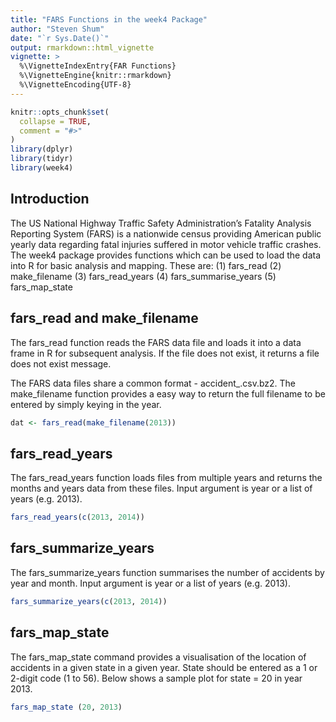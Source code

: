 ```yaml
---
title: "FARS Functions in the week4 Package"
author: "Steven Shum"
date: "`r Sys.Date()`"
output: rmarkdown::html_vignette
vignette: >
  %\VignetteIndexEntry{FAR Functions}
  %\VignetteEngine{knitr::rmarkdown}
  %\VignetteEncoding{UTF-8}
---
```


```r
knitr::opts_chunk$set(
  collapse = TRUE,
  comment = "#>"
)
library(dplyr)
library(tidyr)
library(week4)
```

## Introduction

The US National Highway Traffic Safety Administration's Fatality Analysis Reporting System (FARS) is a nationwide census providing American public yearly data regarding fatal injuries suffered in motor vehicle traffic crashes. The week4 package provides functions which can be used to load the data into R for basic analysis and mapping. These are:
(1) fars_read
(2) make_filename
(3) fars_read_years
(4) fars_summarise_years
(5) fars_map_state

## fars_read and make_filename

The fars_read function reads the FARS data file and loads it into a data frame in R for subsequent analysis. If the file does not exist, it returns a file does not exist message. 

The FARS data files share a common format - accident_<year>.csv.bz2. The make_filename function provides a easy way to return the full filename to be entered by simply keying in the year. 

```r
dat <- fars_read(make_filename(2013))
```

## fars_read_years

The fars_read_years function loads files from multiple years and returns the months and years data from these files. Input argument is year or a list of years (e.g. 2013).

```r
fars_read_years(c(2013, 2014))
```

## fars_summarize_years

The fars_summarize_years function summarises the number of accidents by year and month. Input argument is year or a list of years (e.g. 2013).

```r
fars_summarize_years(c(2013, 2014))
```

## fars_map_state

The fars_map_state command provides a visualisation of the location of accidents in a given state in a given year. State should be entered as a 1 or 2-digit code (1 to 56). Below shows a sample plot for state = 20 in year 2013. 

```r
fars_map_state (20, 2013)
```

